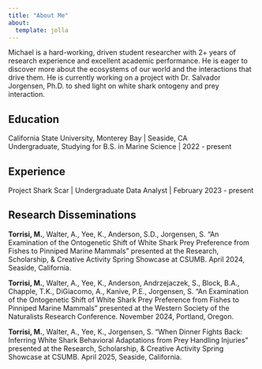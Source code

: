 ```yaml
---
title: "About Me"
about:
  template: jolla
---
```


Michael is a hard-working, driven student researcher with 2+ years of research experience and excellent academic performance. He is eager to discover more about the ecosystems of our world and the interactions that drive them. He is currently working on a project with Dr. Salvador Jorgensen, Ph.D. to shed light on white shark ontogeny and prey interaction.

## Education

California State University, Monterey Bay \| Seaside, CA\
Undergraduate, Studying for B.S. in Marine Science \| 2022 - present

## Experience

Project Shark Scar \| Undergraduate Data Analyst \| February 2023 - present

## Research Disseminations

**Torrisi, M.**, Walter, A., Yee, K., Anderson, S.D., Jorgensen, S. “An Examination of the Ontogenetic Shift of White Shark Prey Preference from Fishes to Pinniped Marine Mammals” presented at the Research, Scholarship, & Creative Activity Spring Showcase at CSUMB. April 2024, Seaside, California.

**Torrisi, M.**, Walter, A., Yee, K., Anderson, Andrzejaczek, S., Block, B.A., Chapple, T.K., DiGiacomo, A., Kanive, P.E., Jorgensen, S. “An Examination of the Ontogenetic Shift of White Shark Prey Preference from Fishes to Pinniped Marine Mammals” presented at the Western Society of the Naturalists Research Conference. November 2024, Portland, Oregon.

**Torrisi, M.**, Walter, A., Yee, K., Jorgensen, S. “When Dinner Fights Back: Inferring White Shark Behavioral Adaptations from Prey Handling Injuries” presented at the Research, Scholarship, & Creative Activity Spring Showcase at CSUMB. April 2025, Seaside, California.